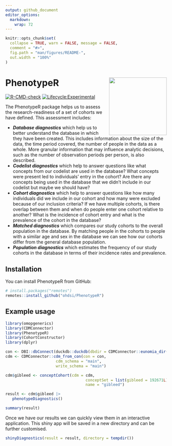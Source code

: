 ```yaml
---
output: github_document
editor_options: 
  markdown: 
    wrap: 72
---
```


<!-- README.md is generated from README.Rmd. Please edit that file -->

```r
knitr::opts_chunk$set(
  collapse = TRUE, warn = FALSE, message = FALSE,
  comment = "#>",
  fig.path = "man/figures/README-",
  out.width = "100%"
)
```

# PhenotypeR <img src="man/figures/logo.png" align="right" height="180"/>

<!-- badges: start -->

[![R-CMD-check](https://github.com/ohdsi/PhenotypeR/actions/workflows/R-CMD-check.yaml/badge.svg)](https://github.com/ohdsi/PhenotypeR/actions/workflows/R-CMD-check.yaml)
[![Lifecycle:Experimental](https://img.shields.io/badge/Lifecycle-Experimental-339999)](https://lifecycle.r-lib.org/articles/stages.html#experimental)

<!-- badges: end -->

The PhenotypeR package helps us to assess the research-readiness of a set of cohorts we have defined. This assessment includes:  

- ___Database diagnostics___ which help us to better understand the database in which they have been created. This includes information about the size of the data, the time period covered, the number of people in the data as a whole. More granular information that may influence analytic decisions, such as the number of observation periods per person, is also described.  
- ___Codelist diagnostics___ which help to answer questions like what concepts from our codelist are used in the database? What concepts were present led to individuals' entry in the cohort? Are there any concepts being used in the database that we didn't include in our codelist but maybe we should have?  
- ___Cohort diagnostics___ which help to answer questions like how many individuals did we include in our cohort and how many were excluded because of our inclusion criteria? If we have multiple cohorts, is there overlap between them and when do people enter one cohort relative to another? What is the incidence of cohort entry and what is the prevalence of the cohort in the database?  
- ___Matched diagnostics___ which compares our study cohorts to the overall population in the database. By matching people in the cohorts to people with a similar age and sex in the database we can see how our cohorts differ from the general database population.  
- ___Population diagnostics___ which estimates the frequency of our study cohorts in the database in terms of their incidence rates and prevalence.

## Installation

You can install PhenotypeR from GitHub:

```r
# install.packages("remotes")
remotes::install_github("ohdsi/PhenotypeR")
```

## Example usage

```r
library(omopgenerics)
library(CDMConnector)
library(PhenotypeR)
library(CohortConstructor)
library(dplyr)

con <- DBI::dbConnect(duckdb::duckdb(dbdir = CDMConnector::eunomia_dir()))
cdm <- CDMConnector::cdm_from_con(con = con,
                      cdm_schema = "main",
                      write_schema = "main")

cdm$gibleed <- conceptCohort(cdm = cdm,
                                   conceptSet = list(gibleed = 192671L),
                                   name = "gibleed")

result <- cdm$gibleed |>
   phenotypeDiagnostics()
```

```r
summary(result)
```

Once we have our results we can quickly view them in an interactive application. This shiny app will be saved in a new directory and can be further customised.
```r
shinyDiagnostics(result = result, directory = tempdir())
```
